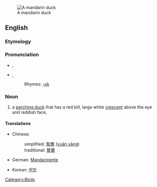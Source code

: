 [[Image:Mandarin.duck.arp.jpg|thumb|A mandarin duck]]
==English==

===Etymology===
{{rfe}}

===Pronunciation===
*{{a|UK}} {{IPA|/ˈmændərɪn dʌk/}}, {{SAMPA|/"m{nd@rIn dVk/}}
*{{a|US}} {{IPA|/ˈmændərɪn dʌk/}}, {{SAMPA|/"m{nd@rIn dVk/}}
*:Rhymes: [[Rhymes:English:-ʌk|-ʌk]]

===Noun===
{{wikipedia}}
{{en-noun|sg=[[mandarin]] [[duck]]}}
# a [[perching duck]] that has a red bill, large white [[crescent]] above the eye and reddish face, {{spelink|Aix galericulata}}

====Translations====
{{rftrans}}
{{trans-top|bird}}
*Chinese:
*:simplified: [[鸳鸯]] ([[yuān yāng]])
*:traditional: [[鴛鴦]]
*German: [[Mandarinente]] {{f}}
{{trans-mid}}
*Korean: [[원앙]]
{{trans-bottom}}

[[Category:Birds]]